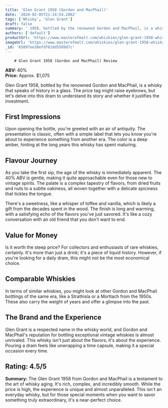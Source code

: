 ```yaml
---
title: 'Glen Grant 1958 (Gordon and MacPhail)'
date: '2024-02-05T21:14:54.286Z'
tags: ['Whisky', 'Glen Grant']
draft: false
summary: ' 1958, bottled by the renowned Gordon and MacPhail, is a whisky that speaks of history in a glass. The price tag might raise eyebr...'
authors: ['default']
productUrl: 'https://www.masterofmalt.com/whiskies/glen-grant-1958-whisky/'
imageUrl: 'https://www.masterofmalt.com/whiskies/glen-grant-1958-whisky.jpg'
_id: '65897ee38efdf61dd5509d7c'
---
```


        # Glen Grant 1958 (Gordon and MacPhail) Review

**ABV:** 40%  
**Price:** Approx. $1,075

Glen Grant 1958, bottled by the renowned Gordon and MacPhail, is a whisky that speaks of history in a glass. The price tag might raise eyebrows, but let's delve into this dram to understand its story and whether it justifies the investment.

## First Impressions

Upon opening the bottle, you're greeted with an air of antiquity. The presentation is classic, often with a simple label that lets you know you're about to experience something from another era. The color is a deep amber, hinting at the long years this whisky has spent maturing.

## Flavour Journey

As you take the first sip, the age of the whisky is immediately apparent. The 40% ABV is gentle, making it quite approachable even for those new to vintage spirits. The palate is a complex tapestry of flavors, from dried fruits and nuts to a subtle oakiness, all woven together with a delicate spiciness that tickles the tongue.

There's a sweetness, like a whisper of toffee and vanilla, which is likely a gift from the decades spent in the wood. The finish is long and warming, with a satisfying echo of the flavors you've just savored. It's like a cozy conversation with an old friend that you don't want to end.

## Value for Money

Is it worth the steep price? For collectors and enthusiasts of rare whiskies, certainly. It's more than just a drink; it's a piece of liquid history. However, if you're looking for a daily dram, this might not be the most economical choice.

## Comparable Whiskies

In terms of similar whiskies, you might look at other Gordon and MacPhail bottlings of the same era, like a Strathisla or a Mortlach from the 1950s. These also carry the weight of years and offer a glimpse into the past.

## The Brand and the Experience

Glen Grant is a respected name in the whisky world, and Gordon and MacPhail's reputation for bottling exceptional vintage whiskies is almost unrivaled. This whisky isn't just about the flavors; it's about the experience. Pouring a dram feels like unwrapping a time capsule, making it a special occasion every time.

## Rating: 4.5/5

**Summary:** The Glen Grant 1958 from Gordon and MacPhail is a testament to the art of whisky aging. It's rich, complex, and incredibly smooth. While the price is high, the experience is unique and almost unparalleled. This isn't an everyday whisky, but for those special moments when you want to savor something truly extraordinary, it's a near-perfect choice.
